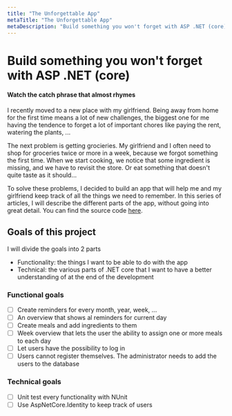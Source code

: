 ```yaml
---
title: "The Unforgettable App"
metaTitle: "The Unforgettable App"
metaDescription: "Build something you won't forget with ASP .NET (core)"
---
```


# Build something you won't forget with ASP .NET (core)

#### Watch the catch phrase that almost rhymes

I recently moved to a new place with my girlfriend. Being away from home for the first time means a lot of new challenges, the biggest one for me having the tendence to forget a lot of important chores like paying the rent, watering the plants, ...

The next problem is getting grocieries. My girlfriend and I often need to shop for groceries twice or more in a week, because we forgot something the first time. When we start cooking, we notice that some ingredient is missing, and we have to revisit the store. Or eat something that doesn't quite taste as it should...

To solve these problems, I decided to build an app that will help me and my girlfriend keep track of all the things we need to remember.
In this series of articles, I will describe the different parts of the app, without going into great detail. You can find the source code [here](www.google.com).

## Goals of this project

I will divide the goals into 2 parts
- Functionality: the things I want to be able to do with the app
- Technical: the various parts of .NET core that I want to have a better understanding of at the end of the development

### Functional goals

- [ ] Create reminders for every month, year, week, ...
- [ ] An overview that shows al reminders for current day
- [ ] Create meals and add ingredients to them
- [ ] Week overview that lets the user the ability to assign one or more meals to each day
- [ ] Let users have the possibility to log in
- [ ] Users cannot register themselves. The administrator needs to add the users to the database

### Technical goals

- [ ] Unit test every functionality with NUnit
- [ ] Use AspNetCore.Identity to keep track of users
